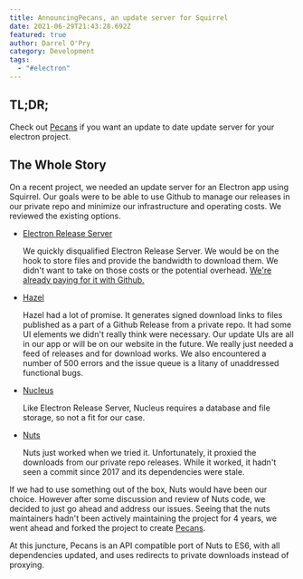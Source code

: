```yaml
---
title: AnnouncingPecans, an update server for Squirrel
date: 2021-06-29T21:43:28.692Z
featured: true
author: Darrel O'Pry
category: Development
tags:
  - "#electron"
---
```

## TL;DR;

Check out [Pecans](https://github.com/dopry/pecans) if you want an update to date update server for your electron project.

## The Whole Story

On a recent project, we needed an update server for an Electron app using Squirrel. Our goals were to be able to use Github to manage our releases in our private repo and minimize our infrastructure and operating costs. We reviewed the existing options.

* [Electron Release Server](https://github.com/ArekSredzki/electron-release-server)

  We quickly disqualified Electron Release Server. We would be on the hook to store files and provide the bandwidth to download them. We didn't want to take on those costs or the potential overhead. [We're already paying for it with Github. ](https://docs.github.com/en/github/administering-a-repository/releasing-projects-on-github/about-releases)

* [Hazel](https://github.com/zeit/hazel)

  Hazel had a lot of promise. It generates signed download links to files published as a part of a Github Release from a private repo. It had some UI elements we didn't really think were necessary. Our update UIs are all in our app or will be on our website in the future. We really just needed a feed of releases and for download works. We also encountered a number of 500 errors and the issue queue is a litany of unaddressed functional bugs.

* [Nucleus](https://github.com/atlassian/nucleus)

  Like Electron Release Server, Nucleus requires a database and file storage, so not a fit for our case.

* [Nuts](https://github.com/GitbookIO/nuts)

  Nuts just worked when we tried it. Unfortunately, it proxied the downloads from our private repo releases. While it worked, it hadn't seen a commit since 2017 and its dependencies were stale.

If we had to use something out of the box, Nuts would have been our choice. However after some discussion and review of Nuts code, we decided to just go ahead and address our issues. Seeing that the nuts maintainers hadn't been actively maintaining the project for 4 years, we went ahead and forked the project to create [Pecans](https://github.com/dopry/pecans). 

At this juncture, Pecans is an API compatible port of Nuts to ES6, with all dependencies updated, and uses redirects to private downloads instead of proxying.





